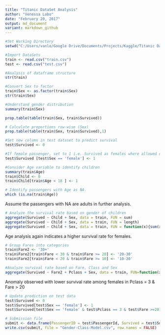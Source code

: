 ---
title: "Titanic DataSet Analysis"
author: "Venessa Lobo"
date: "February 20, 2017"
output: md_document
variant: markdown_github
---

```{r}
#Set Working Directory
setwd("C:/Users/vanlo/Google Drive/Documents/Projects/Kaggle/Titanic DataSet")
```


```{r}
#Import DataSets
train <- read.csv("train.csv")
test <- read.csv("test.csv")
```

```{r}
#Analysis of dataframe structure
str(train)
```

```{r}
#Convert Sex to factor
train$Sex <- as.factor(train$Sex)
str(train$Sex)
```

```{r}
#Understand gender distribution
summary(train$Sex)

prop.table(table(train$Sex, train$Survived))

# Calculate proportions row-wise (Sex)
prop.table(table(train$Sex, train$Survived),1)

#Set new column in test dataset to predict survival
test$Survived <- 0 

#If female passenger, set to 1 i.e. Survived as females where allowed on life boats first
test$Survived [test$Sex == 'female'] <- 1
```

```{r}
#Consider Age variable to identify children
summary(train$Age)
train$Child <- 0
train$Child[train$Age < 18 ] <- 1
```

```{r}
# Identify passengers with Age as NA. 
which (is.na(train$Age))
```
Assume the passengers with NA are adults in further analysis.

```{r}
# Analyze the survival rate based on gender of children
aggregate(Survived ~ Child + Sex, data = train, FUN = sum)
aggregate(Survived ~ Child + Sex, data = train, FUN = length)
aggregate(Survived ~ Child + Sex, data = train, FUN = function(x){sum(x)/length(x)})
```
Age analysis again indicates a higher survival rate for females.

```{r}
# Group Fares into categories
train$Fare2 <- '30+'
train$Fare2[train$Fare < 30 & train$Fare >= 20] <- '20-30'
train$Fare2[train$Fare < 20 & train$Fare >= 10] <- '10-20'

#Analyze survival rate based on Fare, Class and Sex
aggregate(Survived ~ Fare2 + Pclass + Sex, data = train, FUN=function(x) sum(x)/length(x))
```
Anomaly observed with lower survival rate among females in Pclass = 3 & Fare > 20

```{r}
# Update prediction on test data
test$Survived <- 0
test$Survived[test$Sex == 'female'] <- 1
test$Survived[test$Sex == 'female' & test$Pclass == 3 & test$Fare >=20] <- 0

```


```{r}
# Submission file
submit <- data.frame(PassengerID = test$PassengerId, Survived = test$Survived)
write.csv(submit, file = "Gender-Class-Model.csv", row.names = FALSE)
```





